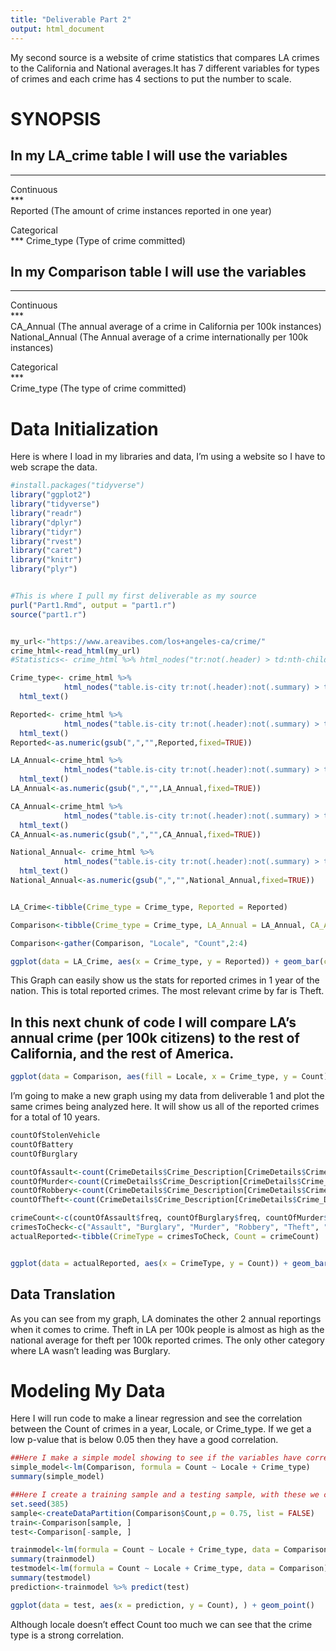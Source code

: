 ```yaml
---
title: "Deliverable Part 2"
output: html_document
---
```



My second source is a website of crime statistics that compares LA crimes to the California and National averages.It has 7 different variables for types of crimes and each crime has 4 sections to put the number to scale.

# SYNOPSIS

## In my LA_crime table I will use the variables
***  

Continuous  
***  
Reported (The amount of crime instances reported in one year)  

Categorical  
***
Crime_type (Type of crime committed)  

## In my Comparison table I will use the variables
***  
Continuous  
***   
CA_Annual (The annual average of a crime in California per 100k instances)  
National_Annual (The Annual average of a crime internationally per 100k instances)  
  
Categorical  
***   
Crime_type (The type of crime committed)   


# Data Initialization  

Here is where I load in my libraries and data, I'm using a website so I have to web scrape the data.   

```r
#install.packages("tidyverse")
library("ggplot2")
library("tidyverse")
library("readr")
library("dplyr")
library("tidyr")
library("rvest")
library("caret")
library("knitr")
library("plyr")


#This is where I pull my first deliverable as my source
purl("Part1.Rmd", output = "part1.r")
source("part1.r")


my_url<-"https://www.areavibes.com/los+angeles-ca/crime/"
crime_html<-read_html(my_url)
#Statistics<- crime_html %>% html_nodes("tr:not(.header) > td:nth-child(1)") %>% html_text

Crime_type<- crime_html %>% 
            html_nodes("table.is-city tr:not(.header):not(.summary) > td:nth-child(1)") %>% 
  html_text()

Reported<- crime_html %>% 
            html_nodes("table.is-city tr:not(.header):not(.summary) > td:nth-child(2)") %>% 
  html_text()
Reported<-as.numeric(gsub(",","",Reported,fixed=TRUE))

LA_Annual<-crime_html %>% 
            html_nodes("table.is-city tr:not(.header):not(.summary) > td:nth-child(4)") %>% 
  html_text()
LA_Annual<-as.numeric(gsub(",","",LA_Annual,fixed=TRUE))

CA_Annual<-crime_html %>% 
            html_nodes("table.is-city tr:not(.header):not(.summary) > td:nth-child(5)") %>% 
  html_text()
CA_Annual<-as.numeric(gsub(",","",CA_Annual,fixed=TRUE))

National_Annual<- crime_html %>% 
            html_nodes("table.is-city tr:not(.header):not(.summary) > td:nth-child(6)") %>% 
  html_text()
National_Annual<-as.numeric(gsub(",","",National_Annual,fixed=TRUE))


LA_Crime<-tibble(Crime_type = Crime_type, Reported = Reported)

Comparison<-tibble(Crime_type = Crime_type, LA_Annual = LA_Annual, CA_Annual = CA_Annual, National_Annual = National_Annual)

Comparison<-gather(Comparison, "Locale", "Count",2:4)

ggplot(data = LA_Crime, aes(x = Crime_type, y = Reported)) + geom_bar(colour = "blue", stat = "identity",fill = "steelblue")+geom_text(aes(label=Reported), position=position_dodge(width=0.9), vjust=-0.25)

```
This Graph can easily show us the stats for reported crimes in 1 year of the nation. This is total reported crimes. The most relevant crime by far is Theft.   


## In this next chunk of code I will compare LA's annual crime (per 100k citizens) to the rest of California, and the rest of America.  

```r
ggplot(data = Comparison, aes(fill = Locale, x = Crime_type, y = Count)) + geom_bar(position = "dodge",stat = "identity") + geom_text(aes(label=Count), position=position_dodge(width=1.0), vjust=.1)

```

I'm going to make a new graph using my data from deliverable 1 and plot the same crimes being analyzed here. It will show us all of the reported crimes for a total of 10 years.  

```r
countOfStolenVehicle
countOfBattery
countOfBurglary

countOfAssault<-count(CrimeDetails$Crime_Description[CrimeDetails$Crime_Description == "ASSAULT WITH DEADLY WEAPON, AGGRAVATED ASSAULT"])
countOfMurder<-count(CrimeDetails$Crime_Description[CrimeDetails$Crime_Description == "MANSLAUGHTER, NEGLIGENT"])
countOfRobbery<-count(CrimeDetails$Crime_Description[CrimeDetails$Crime_Description == "ROBBERY"])
countOfTheft<-count(CrimeDetails$Crime_Description[CrimeDetails$Crime_Description == "THEFT, PERSON"])

crimeCount<-c(countOfAssault$freq, countOfBurglary$freq, countOfMurder$freq, countOfRobbery$freq, countOfTheft$freq,countOfStolenVehicle$freq)
crimesToCheck<-c("Assault", "Burglary", "Murder", "Robbery", "Theft", "VehicleTheft")
actualReported<-tibble(CrimeType = crimesToCheck, Count = crimeCount)


ggplot(data = actualReported, aes(x = CrimeType, y = Count)) + geom_bar(stat = "identity", colour = "red", fill = "red") + geom_text(aes(label=Count), position=position_dodge(width=1.0), vjust=-.5)
```


## Data Translation

As you can see from my graph, LA dominates the other 2 annual reportings when it comes to crime. Theft in LA per 100k people is almost as high as the national average for theft per 100k reported crimes. The only other category where LA wasn't leading was Burglary.  

# Modeling My Data
Here I will run code to make a linear regression and see the correlation between the Count of crimes in a year, Locale, or Crime_type. If we get a low p-value that is below 0.05 then they have a good correlation.   

```r
##Here I make a simple model showing to see if the variables have correlation with Count
simple_model<-lm(Comparison, formula = Count ~ Locale + Crime_type)
summary(simple_model)

##Here I create a training sample and a testing sample, with these we can make predictions
set.seed(385)
sample<-createDataPartition(Comparison$Count,p = 0.75, list = FALSE)
train<-Comparison[sample, ]
test<-Comparison[-sample, ]

trainmodel<-lm(formula = Count ~ Locale + Crime_type, data = Comparison)
summary(trainmodel)
testmodel<-lm(formula = Count ~ Locale + Crime_type, data = Comparison)
summary(testmodel)
prediction<-trainmodel %>% predict(test)

ggplot(data = test, aes(x = prediction, y = Count), ) + geom_point()

```

Although locale doesn't effect Count too much we can see that the crime type is a strong correlation.  